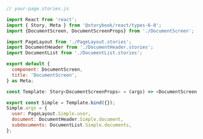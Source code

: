 ```js
// your-page.stories.js

import React from 'react';
import { Story, Meta } from '@storybook/react/types-6-0';
import {DocumentScreen, DocumentScreenProps} from './DocumentScreen';

import PageLayout from './PageLayout.stories';
import DocumentHeader from './DocumentHeader.stories';
import DocumentList from './DocumentList.stories';

export default {
  component: DocumentScreen,
  title: 'DocumentScreen',
} as Meta;

const Template: Story<DocumentScreenProps> = (args) => <DocumentScreen {...args} />;

export const Simple = Template.bind({});
Simple.args = {
  user: PageLayout.Simple.user,
  document: DocumentHeader.Simple.document,
  subdocuments: DocumentList.Simple.documents,
};
```